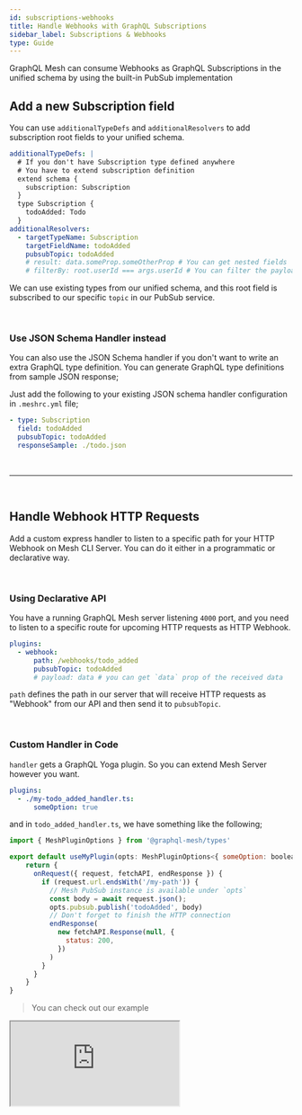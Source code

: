 ```yaml
---
id: subscriptions-webhooks
title: Handle Webhooks with GraphQL Subscriptions
sidebar_label: Subscriptions & Webhooks
type: Guide
---
```


GraphQL Mesh can consume Webhooks as GraphQL Subscriptions in the unified schema by using the built-in PubSub implementation

## Add a new Subscription field

You can use `additionalTypeDefs` and `additionalResolvers` to add subscription root fields to your unified schema.

```yaml
additionalTypeDefs: |
  # If you don't have Subscription type defined anywhere
  # You have to extend subscription definition
  extend schema {
    subscription: Subscription
  }
  type Subscription {
    todoAdded: Todo
  }
additionalResolvers:
  - targetTypeName: Subscription
    targetFieldName: todoAdded
    pubsubTopic: todoAdded
    # result: data.someProp.someOtherProp # You can get nested fields
    # filterBy: root.userId === args.userId # You can filter the payload by `userId` for example
```

We can use existing types from our unified schema, and this root field is subscribed to our specific `topic` in our PubSub service.

<p>&nbsp;</p>

### Use JSON Schema Handler instead

You can also use the JSON Schema handler if you don't want to write an extra GraphQL type definition. You can generate GraphQL type definitions from sample JSON response;

Just add the following to your existing JSON schema handler configuration in `.meshrc.yml` file;

```yaml
- type: Subscription
  field: todoAdded
  pubsubTopic: todoAdded
  responseSample: ./todo.json
```

<p>&nbsp;</p>

---

<p>&nbsp;</p>

## Handle Webhook HTTP Requests

Add a custom express handler to listen to a specific path for your HTTP Webhook on Mesh CLI Server. You can do it either in a programmatic or declarative way.

<p>&nbsp;</p>

### Using Declarative API

You have a running GraphQL Mesh server listening `4000` port, and you need to listen to a specific route for upcoming HTTP requests as HTTP Webhook.

```yaml
plugins:
  - webhook:
      path: /webhooks/todo_added
      pubsubTopic: todoAdded
      # payload: data # you can get `data` prop of the received data
```

`path` defines the path in our server that will receive HTTP requests as "Webhook" from our API and then send it to `pubsubTopic`.

<p>&nbsp;</p>

### Custom Handler in Code

`handler` gets a GraphQL Yoga plugin. So you can extend Mesh Server however you want.

```yaml
plugins:
  - ./my-todo_added_handler.ts:
      someOption: true
```

and in `todo_added_handler.ts`, we have something like the following;

```js
import { MeshPluginOptions } from '@graphql-mesh/types'

export default useMyPlugin(opts: MeshPluginOptions<{ someOption: boolean }>) {
    return {
      onRequest({ request, fetchAPI, endResponse }) {
        if (request.url.endsWith('/my-path')) {
          // Mesh PubSub instance is available under `opts`
          const body = await request.json();
          opts.pubsub.publish('todoAdded', body)
          // Don't forget to finish the HTTP connection
          endResponse(
            new fetchAPI.Response(null, {
              status: 200,
            })
          )
        }
      }
    }
}
```

> You can check out our example

<iframe
  src="https://codesandbox.io/embed/github/Urigo/graphql-mesh/tree/master/examples/json-schema-subscriptions?fontsize=14&hidenavigation=1&theme=dark&module=%2F.meshrc.yml"
  style={{ width: '100%', height: '500px', border: '0', borderRadius: '4px', overflow: 'hidden' }}
  title="json-schema-subscriptions"
  allow="geolocation; microphone; camera; midi; vr; accelerometer; gyroscope; payment; ambient-light-sensor; encrypted-media; usb"
  sandbox="allow-modals allow-forms allow-popups allow-scripts allow-same-origin"
/>
